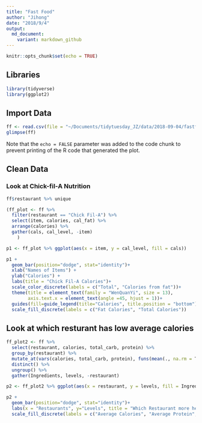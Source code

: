 ```yaml
---
title: "Fast Food"
author: "Jihong"
date: "2018/9/4"
output: 
  md_document:
    variant: markdown_github
---
```


```r
knitr::opts_chunk$set(echo = TRUE)
```

## Libraries

```r
library(tidyverse)
library(ggplot2)
```

## Import Data
```r
ff <- read.csv(file = "~/Documents/tidytuesday_JZ/data/2018-09-04/fastfood_calories.csv")
glimpse(ff)
```

Note that the `echo = FALSE` parameter was added to the code chunk to prevent printing of the R code that generated the plot.

## Clean Data

### Look at Chick-fil-A Nutrition
```r
ff$restaurant %>% unique

(ff_plot <- ff %>% 
  filter(restaurant == "Chick Fil-A") %>% 
  select(item, calories, cal_fat) %>% 
  arrange(calories) %>% 
  gather(cals, cal_level, -item)
    )

p1 <- ff_plot %>% ggplot(aes(x = item, y = cal_level, fill = cals))

p1 +
  geom_bar(position="dodge", stat="identity")+
  xlab("Names of Items") +
  ylab("Calories") +
  labs(title = "Chick Fil-A Calories")+
  scale_color_discrete(labels = c("Total", "Calories from fat"))+
  theme(title = element_text(family = "WenQuanYi", size = 13),
        axis.text.x = element_text(angle =45, hjust = 1))+
  guides(fill=guide_legend(title="Calories", title.position = "bottom"))+
  scale_fill_discrete(labels = c("Fat Calories", "Total Calories"))

```

## Look at which resturant has low average calories
```r
ff_plot2 <- ff %>% 
  select(restaurant, calories, total_carb, protein) %>% 
  group_by(restaurant) %>% 
  mutate_at(vars(calories, total_carb, protein), funs(mean(., na.rm = T))) %>% 
  distinct() %>% 
  ungroup() %>% 
  gather(Ingredients, levels, -restaurant)

p2 <- ff_plot2 %>% ggplot(aes(x = restaurant, y = levels, fill = Ingredients))

p2 +
  geom_bar(position="dodge", stat="identity")+
  labs(x = "Restaurants", y="Levels", title = "Which Restaurant more healthier?")+
  scale_fill_discrete(labels = c("Average Calories", "Average Protein", "Average Total Carb"))
```

